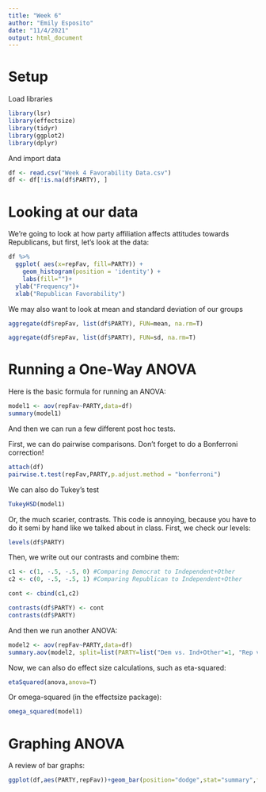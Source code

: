 ```yaml
---
title: "Week 6"
author: "Emily Esposito"
date: "11/4/2021"
output: html_document
---
```


# Setup
Load libraries
```r
library(lsr)
library(effectsize)
library(tidyr)
library(ggplot2)
library(dplyr)
```

And import data
```r
df <- read.csv("Week 4 Favorability Data.csv")
df <- df[!is.na(df$PARTY), ]
```

# Looking at our data
We're going to look at how party affiliation affects attitudes towards Republicans, but first, let's look at the data:
```r
df %>%
  ggplot( aes(x=repFav, fill=PARTY)) +
    geom_histogram(position = 'identity') +
    labs(fill="")+
  ylab("Frequency")+
  xlab("Republican Favorability")
```

We may also want to look at mean and standard deviation of our groups
```r
aggregate(df$repFav, list(df$PARTY), FUN=mean, na.rm=T)
```

```r
aggregate(df$repFav, list(df$PARTY), FUN=sd, na.rm=T)
```


# Running a One-Way ANOVA
Here is the basic formula for running an ANOVA:
```r
model1 <- aov(repFav~PARTY,data=df)
summary(model1)
```

And then we can run a few different post hoc tests.

First, we can do pairwise comparisons. Don't forget to do a Bonferroni correction!
```r
attach(df)
pairwise.t.test(repFav,PARTY,p.adjust.method = "bonferroni")
```

We can also do Tukey's test
```r
TukeyHSD(model1)
```

Or, the much scarier, contrasts.
This code is annoying, because you have to do it semi by hand like we talked about in class.
First, we check our levels:
```r
levels(df$PARTY)
```


Then, we write out our contrasts and combine them:
```r
c1 <- c(1, -.5, -.5, 0) #Comparing Democrat to Independent+Other
c2 <- c(0, -.5, -.5, 1) #Comparing Republican to Independent+Other

cont <- cbind(c1,c2)

contrasts(df$PARTY) <- cont
contrasts(df$PARTY)
```

And then we run another ANOVA:
```r
model2 <- aov(repFav~PARTY,data=df)
summary.aov(model2, split=list(PARTY=list("Dem vs. Ind+Other"=1, "Rep vs. Ind+Other"=2)))
```

Now, we can also do effect size calculations, such as eta-squared:
```r
etaSquared(anova,anova=T)
```

Or omega-squared (in the effectsize package):
```r
omega_squared(model1)
```

# Graphing ANOVA
A review of bar graphs:
```r
ggplot(df,aes(PARTY,repFav))+geom_bar(position="dodge",stat="summary",fun="mean")+xlab("Political Party")+ylab("Mean Republican Favorability")
```